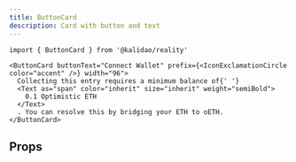 ```yaml
---
title: ButtonCard
description: Card with button and text
---
```


```tsx
import { ButtonCard } from '@kalidao/reality'
```

```tsx live=true expand=true
<ButtonCard buttonText="Connect Wallet" prefix={<IconExclamationCircle color="accent" />} width="96">
  Collecting this entry requires a minimum balance of{' '}
  <Text as="span" color="inherit" size="inherit" weight="semiBold">
    0.1 Optimistic ETH
  </Text>
  . You can resolve this by bridging your ETH to oETH.
</ButtonCard>
```

## Props

<PropsTable sourceLink={sourceLink} types={types} />
